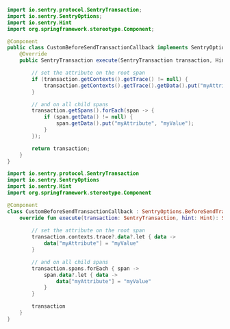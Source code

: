 ```java
import io.sentry.protocol.SentryTransaction;
import io.sentry.SentryOptions;
import io.sentry.Hint
import org.springframework.stereotype.Component;

@Component
public class CustomBeforeSendTransactionCallback implements SentryOptions.BeforeSendTransactionCallback {
    @Override
    public SentryTransaction execute(SentryTransaction transaction, Hint hint) {

        // set the attribute on the root span
        if (transaction.getContexts().getTrace() != null) {
            transaction.getContexts().getTrace().getData().put("myAttribute", "myValue");
        }

        // and on all child spans
        transaction.getSpans().forEach(span -> {
            if (span.getData() != null) {
                span.getData().put("myAttribute", "myValue");
            }
        });

        return transaction;
    }
}
```

```kotlin
import io.sentry.protocol.SentryTransaction
import io.sentry.SentryOptions
import io.sentry.Hint
import org.springframework.stereotype.Component

@Component
class CustomBeforeSendTransactionCallback : SentryOptions.BeforeSendTransactionCallback {
    override fun execute(transaction: SentryTransaction, hint: Hint): SentryTransaction? {
        
        // set the attribute on the root span
        transaction.contexts.trace?.data?.let { data ->
            data["myAttribute"] = "myValue"
        }

        // and on all child spans
        transaction.spans.forEach { span ->
            span.data?.let { data ->
                data["myAttribute"] = "myValue"
            }
        }

        transaction
    }
}
```
